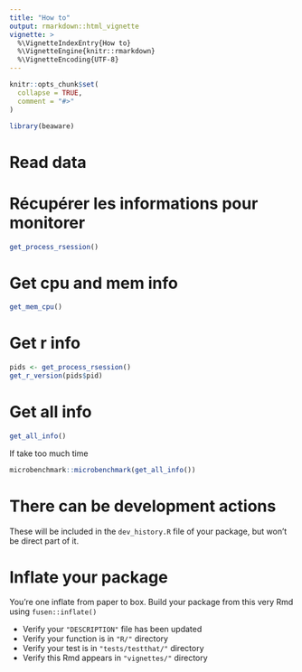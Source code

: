 ```yaml
---
title: "How to"
output: rmarkdown::html_vignette
vignette: >
  %\VignetteIndexEntry{How to}
  %\VignetteEngine{knitr::rmarkdown}
  %\VignetteEncoding{UTF-8}
---
```


```r
knitr::opts_chunk$set(
  collapse = TRUE,
  comment = "#>"
)
```

```r
library(beaware)
```

<!-- This vignette is generated by fusen: do not edit by hand -->

<!--

# Description of your package

This will fill the description of your package.
--> 


# Read data

<!-- Store your dataset in a directory named "inst/" at the root of your project -->
<!-- Use it for your tests in this Rmd thanks to `load_all()` to make it available
and `system.file()` to read it in your examples 
-->


# Récupérer les informations pour monitorer

```r
get_process_rsession()
```

# Get cpu and mem info

```r
get_mem_cpu()
```

# Get r info

```r
pids <- get_process_rsession()
get_r_version(pids$pid)
```

# Get all info

```r
get_all_info()
```

If take too much time

```r
microbenchmark::microbenchmark(get_all_info())
```

# There can be development actions

These will be included in the `dev_history.R` file of your package, but won't be direct part of it.


# Inflate your package

You're one inflate from paper to box.
Build your package from this very Rmd using `fusen::inflate()`

- Verify your `"DESCRIPTION"` file has been updated
- Verify your function is in `"R/"` directory
- Verify your test is in `"tests/testthat/"` directory
- Verify this Rmd appears in `"vignettes/"` directory

